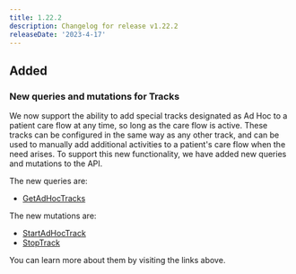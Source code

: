 ```yaml
---
title: 1.22.2
description: Changelog for release v1.22.2
releaseDate: '2023-4-17'
---
```


## Added

### New queries and mutations for Tracks

We now support the ability to add special tracks designated as Ad Hoc to a patient care flow at any time, so long as the care flow is active. These tracks can be configured in the same way as any other track, and can be used to manually add additional activities to a patient's care flow when the need arises. To support this new functionality, we have added new queries and mutations to the API.

The new queries are:

- [GetAdHocTracks](awell-orchestration/api-reference/queries/get-ad-hoc-tracks)

The new mutations are:

- [StartAdHocTrack](awell-orchestration/api-reference/mutations/start-ad-hoc-track)
- [StopTrack](awell-orchestration/api-reference/mutations/stop-track)

You can learn more about them by visiting the links above.
